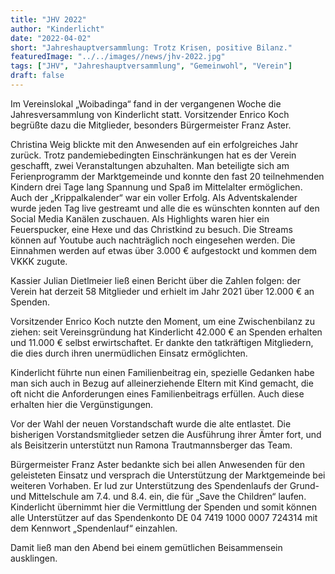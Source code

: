 ```yaml
---
title: "JHV 2022"
author: "Kinderlicht"
date: "2022-04-02"
short: "Jahreshauptversammlung: Trotz Krisen, positive Bilanz."
featuredImage: "../../images//news/jhv-2022.jpg"
tags: ["JHV", "Jahreshauptversammlung", "Gemeinwohl", "Verein"]
draft: false
---
```

Im Vereinslokal „Woibadinga“ fand in der vergangenen Woche die Jahresversammlung von Kinderlicht statt. Vorsitzender Enrico Koch begrüßte dazu die Mitglieder, besonders Bürgermeister Franz Aster.

Christina Weig blickte mit den Anwesenden auf ein erfolgreiches Jahr zurück. Trotz pandemiebedingten Einschränkungen hat es der Verein geschafft, zwei Veranstaltungen abzuhalten. Man beteiligte sich am Ferienprogramm der Marktgemeinde und konnte den fast 20 teilnehmenden Kindern drei Tage lang Spannung und Spaß im Mittelalter ermöglichen. Auch der „Krippalkalender“ war ein voller Erfolg. Als Adventskalender wurde jeden Tag live gestreamt und alle die es wünschten konnten auf den Social Media Kanälen zuschauen. Als Highlights waren hier ein Feuerspucker, eine Hexe und das Christkind zu besuch. Die Streams können auf Youtube auch nachträglich noch eingesehen werden. Die Einnahmen werden auf etwas über 3.000 € aufgestockt und kommen dem VKKK zugute.

Kassier Julian Dietlmeier ließ einen Bericht über die Zahlen folgen: der Verein hat derzeit 58 Mitglieder und erhielt im Jahr 2021 über 12.000 € an Spenden. 

Vorsitzender Enrico Koch nutzte den Moment, um eine Zwischenbilanz zu ziehen: seit Vereinsgründung hat Kinderlicht 42.000 € an Spenden erhalten und 11.000 € selbst erwirtschaftet. Er dankte den tatkräftigen Mitgliedern, die dies durch ihren unermüdlichen Einsatz ermöglichten.

Kinderlicht führte nun einen Familienbeitrag ein, spezielle Gedanken habe man sich auch in Bezug auf alleinerziehende Eltern mit Kind gemacht, die oft nicht die Anforderungen eines Familienbeitrags erfüllen. Auch diese erhalten hier die Vergünstigungen. 

Vor der Wahl der neuen Vorstandschaft wurde die alte entlastet. Die bisherigen Vorstandsmitglieder setzen die Ausführung ihrer Ämter fort, und als Beisitzerin unterstützt nun Ramona Trautmannsberger das Team. 

Bürgermeister Franz Aster bedankte sich bei allen Anwesenden für den geleisteten Einsatz und versprach die Unterstützung der Marktgemeinde bei weiteren Vorhaben. Er lud zur Unterstützung des Spendenlaufs der Grund- und Mittelschule am 7.4. und 8.4. ein, die für „Save the Children“ laufen. Kinderlicht übernimmt hier die Vermittlung der Spenden und somit können alle Unterstützer auf das Spendenkonto DE 04 7419 1000 0007 724314 mit dem Kennwort „Spendenlauf“ einzahlen.

Damit ließ man den Abend bei einem gemütlichen Beisammensein ausklingen.
